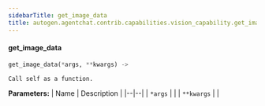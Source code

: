 ```yaml
---
sidebarTitle: get_image_data
title: autogen.agentchat.contrib.capabilities.vision_capability.get_image_data
---
```


<code class="doc-symbol doc-symbol-heading doc-symbol-function"></code>
#### get_image_data

```python
get_image_data(*args, **kwargs) -> 
```

    Call self as a function.

<b>Parameters:</b>
| Name | Description |
|--|--|
| `*args` |  |
| `**kwargs` |  |

<br />